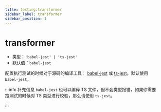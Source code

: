 ```yaml
---
title: testing.transformer
sidebar_label: transformer
sidebar_position: 1
---
```

# transformer

- 类型：`'babel-jest' | 'ts-jest'`
- 默认值：`babel-jest`

配置执行测试的时候对于源码的编译工具： [babel-jest](https://www.npmjs.com/package/babel-jest) 或 [ts-jest](https://github.com/kulshekhar/ts-jest)。默认使用 `babel-jest`。

:::info 补充信息
`babel-jest` 也可以编译 TS 文件，但不会类型报错，如果你需要跑测试的时候对 TS 类型进行校验，那么请使用 `ts-jest`。

:::
